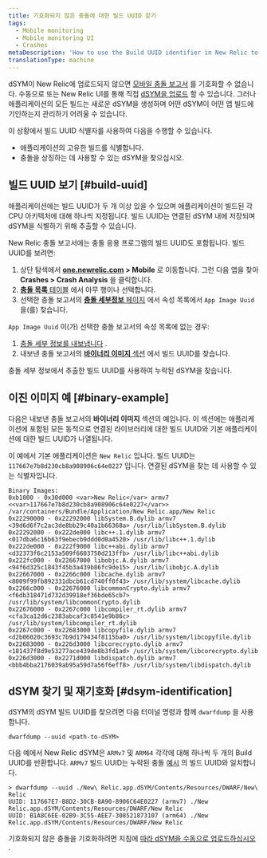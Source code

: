 ```yaml
---
title: 기호화되지 않은 충돌에 대한 빌드 UUID 찾기
tags:
  - Mobile monitoring
  - Mobile monitoring UI
  - Crashes
metaDescription: 'How to use the Build UUID identifier in New Relic to identify a unique build of an app, and to find which dSYM to use to symbolicate a crash.'
translationType: machine
---
```


dSYM이 New Relic에 업로드되지 않으면 [모바일 충돌 보고서](/docs/mobile-monitoring/mobile-monitoring-ui/crashes/investigate-mobile-app-crash-report) 를 기호화할 수 없습니다. 수동으로 또는 New Relic UI를 통해 직접 [dSYM을 업로드](/docs/mobile-monitoring/new-relic-mobile-ios/install-configure/upload-dsyms-bitcode-apps) 할 수 있습니다. 그러나 애플리케이션의 모든 빌드는 새로운 dSYM을 생성하며 어떤 dSYM이 어떤 앱 빌드에 기인하는지 관리하기 어려울 수 있습니다.

이 상황에서 빌드 UUID 식별자를 사용하여 다음을 수행할 수 있습니다.

* 애플리케이션의 고유한 빌드를 식별합니다.
* 충돌을 상징하는 데 사용할 수 있는 dSYM을 찾으십시오.

## 빌드 UUID 보기 [#build-uuid]

애플리케이션에는 빌드 UUID가 두 개 이상 있을 수 있으며 애플리케이션이 빌드된 각 CPU 아키텍처에 대해 하나씩 지정됩니다. 빌드 UUID는 연결된 dSYM 내에 저장되며 dSYM을 식별하기 위해 추출할 수 있습니다.

New Relic 충돌 보고서에는 충돌 응용 프로그램의 빌드 UUID도 포함됩니다. 빌드 UUID를 보려면:

1. 상단 탐색에서 **[one.newrelic.com](https://one.newrelic.com) > Mobile** 로 이동합니다. 그런 다음 앱을 찾아 **Crashes > Crash Analysis** 을 클릭합니다.
2. [**충돌 목록** 테이블](/docs/mobile-monitoring/mobile-monitoring-ui/crashes/view-mobile-app-crashes) 에서 아무 행이나 선택합니다.
3. 선택한 충돌 보고서의 [**충돌 세부정보** 페이지](/docs/mobile-monitoring/mobile-monitoring-ui/crashes/investigate-mobile-app-crash-report#viewing) 에서 속성 목록에서 `App Image Uuid` 을(를) 찾습니다.

`App Image Uuid` 이(가) 선택한 충돌 보고서의 속성 목록에 없는 경우:

1. [충돌 세부 정보를 내보냅니다](/docs/mobile-monitoring/mobile-monitoring-ui/crashes/investigate-mobile-app-crash-report#viewing) .
2. 내보낸 충돌 보고서의 [**바이너리 이미지** 섹션](#binary-example) 에서 빌드 UUID를 찾습니다.

충돌 세부 정보에서 추출한 빌드 UUID를 사용하여 누락된 dSYM을 찾습니다.

## 이진 이미지 예 [#binary-example]

다음은 내보낸 충돌 보고서의 **바이너리 이미지** 섹션의 예입니다. 이 섹션에는 애플리케이션에 포함된 모든 동적으로 연결된 라이브러리에 대한 빌드 UUID와 기본 애플리케이션에 대한 빌드 UUID가 나열됩니다.

이 예에서 기본 애플리케이션은 `New Relic` 입니다. 빌드 UUID는 `117667e7b8d230cb8a908906c64e0227` 입니다. 연결된 dSYM을 찾는 데 사용할 수 있는 식별자입니다.

```
Binary Images:
0xb1000 - 0x30d000 <var>New Relic</var> armv7 <<var>117667e7b8d230cb8a908906c64e0227</var>> /var/containers/Bundle/Application/New Relic.app/New Relic
0x22290000 - 0x22292000 libSystem.B.dylib armv7 <39d6d6f7c2ac3de8bb29c40a1b66368a> /usr/lib/libSystem.B.dylib
0x22292000 - 0x222de000 libc++.1.dylib armv7 <017dba6c16b63f9ebecb9ddd0d0a4520> /usr/lib/libc++.1.dylib
0x222de000 - 0x222f9000 libc++abi.dylib armv7 <d32373f6c2153a509f6603750d213ffb> /usr/lib/libc++abi.dylib
0x222fc000 - 0x22667000 libobjc.A.dylib armv7 <94f6d325c1843f45b3a439b86fc9de15> /usr/lib/libobjc.A.dylib
0x22667000 - 0x2266c000 libcache.dylib armv7 <8009f99fb892331dbcb61cd740ff0f43> /usr/lib/system/libcache.dylib
0x2266c000 - 0x22676000 libcommonCrypto.dylib armv7 <f6db318471d732d39918ef36bde65cb7> /usr/lib/system/libcommonCrypto.dylib
0x22676000 - 0x2267c000 libcompiler_rt.dylib armv7 <cfa3ca12d6c2383abcaf3c8541e9b86c> /usr/lib/system/libcompiler_rt.dylib
0x2267c000 - 0x22683000 libcopyfile.dylib armv7 <d2b06020c3693c7b9d179434f8115ba0> /usr/lib/system/libcopyfile.dylib
0x22683000 - 0x226d3000 libcorecrypto.dylib armv7 <181437f8d9e53277ace439de8b3fd1ad> /usr/lib/system/libcorecrypto.dylib
0x226d3000 - 0x2271d000 libdispatch.dylib armv7 <bbb4bba2176039ab95a59d7a56f6eff8> /usr/lib/system/libdispatch.dylib
```

## dSYM 찾기 및 재기호화 [#dsym-identification]

dSYM의 dSYM 빌드 UUID를 찾으려면 다음 터미널 명령과 함께 `dwarfdump` 을 사용합니다.

```
dwarfdump --uuid <path-to-dSYM>
```

다음 예에서 New Relic dSYM은 `ARMv7` 및 `ARM64` 각각에 대해 하나씩 두 개의 Build UUID를 반환합니다. `ARMv7` 빌드 UUID는 누락된 충돌 [예시](#binary-example) 의 빌드 UUID와 일치합니다.

```
> dwarfdump --uuid ./New\ Relic.app.dSYM/Contents/Resources/DWARF/New\ Relic
UUID: 117667E7-B8D2-30CB-8A90-8906C64E0227 (armv7) ./New Relic.app.dSYM/Contents/Resources/DWARF/New Relic
UUID: B1A8C6EE-02B9-3C55-AEE7-308521873107 (arm64) ./New Relic.app.dSYM/Contents/Resources/DWARF/New Relic
```

기호화되지 않은 충돌을 기호화하려면 지침에 [따라 dSYM을 수동으로 업로드하십시오](/docs/mobile-monitoring/new-relic-mobile-ios/install-configure/upload-dsyms-bitcode-apps) .